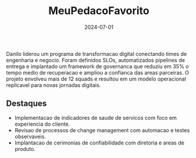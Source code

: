 ﻿---
title: 'MeuPedacoFavorito'
slug: 'transformacao-digital-operacoes'
excerpt: 'Sistema delivery online e presencial para venda de pizza em pedaço'
date: '2024-07-01'
tags:
  - SRE
  - Automacao
  - DevOps
status: 'active'
coverImage: /images/projects/example-cover.jpg
---

Danilo liderou um programa de transformacao digital conectando times de engenharia e negocio. Foram definidos SLOs,
automatizados pipelines de entrega e implantado um framework de governanca que reduziu em 35% o tempo medio de
recuperacao e ampliou a confianca das areas parceiras. O projeto envolveu mais de 12 squads e resultou em um modelo
operacional replicavel para novas jornadas digitais.

## Destaques

- Implementacao de indicadores de saude de servicos com foco em experiencia do cliente.
- Revisao de processos de change management com automacao e testes observaveis.
- Implantacao de cerimonias de confiabilidade com diretoria e areas de produto.
 